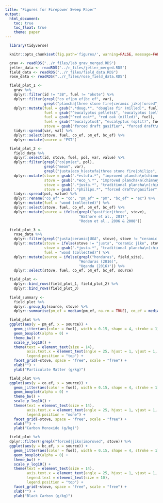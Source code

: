 ```yaml
---
title: "Figures for Firepower Sweep Paper"
output:
  html_document:
    toc: true
    toc_float: true
    theme: paper
---
```


```r
  library(tidyverse)
```

```r
  knitr::opts_chunk$set(fig.path='figures/', warning=FALSE, message=FALSE, cache=FALSE, echo=FALSE)
```

```r
  grav <- readRDS("../r_files/lab_grav_merged.RDS")
  jetter_data <- readRDS("../r_files/jetter_merged.RDS")
  field_data <- readRDS("../r_files/field_data.RDS")
  rose_data <- readRDS("../r_files/rose_field_data.RDS")
```

```r
  field_plot_1 <-
    grav %>%
    dplyr::filter(id != "3B", fuel != "okote") %>%
    dplyr::filter(grepl("co_ef|pm_ef|bc_ef", var),
                  grepl("plancha|three stone fire|ceramic jiko|forced", stove)) %>%
    dplyr::mutate(fuel = gsub(".*doug.*", "douglas fir (milled)", fuel),
                  fuel = gsub("^eucalyptus pellets$", "eucalyptus (pellets)", fuel),
                  fuel = gsub("^red oak*", "red oak (milled)", fuel),
                  fuel = gsub("^eucalyptus$", "eucalyptus (split)", fuel),
                  stove = gsub("forced draft gasifier", "forced draft\ngasifier", stove)) %>%
    tidyr::spread(var, val) %>%
    dplyr::select(stove, fuel, co_ef, pm_ef, bc_ef) %>%
    dplyr::mutate(source = "FST")
```

```r
  field_plot_2 <-
    field_data %>%
    dplyr::select(id, stove, fuel, pol, var, value) %>%
    dplyr::filter(grepl("co|pm|ec", pol),
                  grepl("mean", var),
                  grepl("justa|eco_h|estufa|three stone fire|philips", stove)) %>%
    dplyr::mutate(stove = gsub(".*estufa.*", "improved plancha\n(chimney)", stove),
                  stove = gsub(".*eco_h.*", "improved plancha\n(chimney)", stove),
                  stove = gsub(".*justa.*", "traditional plancha\n(chimney)", stove),
                  stove = gsub(".*philips.*", "forced draft\ngasifier", stove)) %>%
    tidyr::spread(pol, value) %>%
    dplyr::rename("co_ef" = "co", "pm_ef" = "pm", "bc_ef" = "ec") %>%
    dplyr::mutate(fuel = "wood (collected)") %>%
    dplyr::select(stove, fuel, co_ef, pm_ef, bc_ef) %>%
    dplyr::mutate(source = ifelse(grepl("gasifier|three", stove),
                                  "Wathore et al., 2017",
                                  "Roden et al., 2006 & 2008"))
```

```r
  field_plot_3 <-
    rose_data %>%
    dplyr::filter(grepl("justa|ceramic|UGA", stove), stove != "ceramic rocket") %>%
    dplyr::mutate(stove = ifelse(stove != "justa", "ceramic jiko", stove),
                  stove = gsub(".*justa.*", "traditional plancha\n(chimney)", stove),
                  fuel = "wood (collected)") %>%
    dplyr::mutate(source = ifelse(grepl("honduras", field_site),
                                  "Honduras (2016)",
                                  "Uganda (2016)")) %>%
    dplyr::select(stove, fuel, co_ef, pm_ef, bc_ef, source)

  field_plot <-
    dplyr::bind_rows(field_plot_1, field_plot_2) %>%
    dplyr::bind_rows(field_plot_3)
  
  field_summary <-
    field_plot %>%
    dplyr::group_by(source, stove) %>%
    dplyr::summarise(pm_ef = median(pm_ef, na.rm = TRUE), co_ef = median(co_ef, na.rm = TRUE))
```

```r
  field_plot %>%
  ggplot(aes(y = pm_ef, x = source)) +
    geom_jitter(aes(color = fuel), width = 0.15, shape = 4, stroke = 1) +
    geom_boxplot(alpha = 0) +
    theme_bw() + 
    scale_y_log10() +
    theme(text = element_text(size = 14),
          axis.text.x = element_text(angle = 25, hjust = 1, vjust = 1, size = 10),
          legend.position = "top") +
    facet_grid(~stove, space = "free", scale = "free") +
    xlab("") +
    ylab("Particulate Matter (g/kg)")
```

```r
  field_plot %>%
  ggplot(aes(y = co_ef, x = source)) +
    geom_jitter(aes(color = fuel), width = 0.15, shape = 4, stroke = 1) +
    geom_boxplot(alpha = 0) +
    theme_bw() + 
    scale_y_log10() +
    theme(text = element_text(size = 14),
          axis.text.x = element_text(angle = 25, hjust = 1, vjust = 1, size = 10),
          legend.position = "none") +
    facet_grid(~stove, space = "free", scale = "free") +
    xlab("") +
    ylab("Carbon Monoxide (g/kg)")
```

```r
  field_plot %>%
  dplyr::filter(!grepl("forced|jiko|improved", stove)) %>%
  ggplot(aes(y = bc_ef, x = source)) +
    geom_jitter(aes(color = fuel), width = 0.15, shape = 4, stroke = 1) +
    geom_boxplot(alpha = 0) +
    theme_bw() + 
    scale_y_log10() +
    theme(text = element_text(size = 14),
          axis.text.x = element_text(angle = 25, hjust = 1, vjust = 1, size = 10),
          legend.text = element_text(size = 10),
          legend.position = "top") +
    facet_grid(~stove, space = "free", scale = "free") +
    xlab("") +
    ylab("Black Carbon (g/kg)")
```
